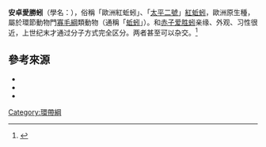 {{expand|time=2016-12-10T07:53:25+00:00}}
{{Speciesbox
| image = 
| genus = Eisenia (annelid)
| species = andrei
| authority = Bouché, 1972 <ref>{{cite web |url=https://fauna-eu.org/cdm_dataportal/taxon/5e41b703-09dc-44db-8987-55141002ea00 |title=''Eisenia andrei'' |publisher=Fauna Europaea |year=2007 |accessdate=2008-07-07 |archive-date=2022-05-22 |archive-url=https://web.archive.org/web/20220522014310/https://fauna-eu.org/cdm_dataportal/taxon/5e41b703-09dc-44db-8987-55141002ea00 }}</ref>
| synonyms = 
* ''Eisenia fetida andrei''
}}
'''安卓愛勝蚓'''（學名：{{snamei|Eisenia andrei}}），俗稱「歐洲紅蚯蚓」、「[[太平二號|太平二號]]」[[紅蚯蚓|紅蚯蚓]]，歐洲原生種，屬於環節動物門[[寡毛綱|寡毛綱]]類動物（通稱「[[蚯蚓|蚯蚓]]」）。和[[赤子爱胜蚓|赤子爱胜蚓]]亲缘、外观、习性很近，上世纪末才通过分子方式完全区分。两者甚至可以杂交。<ref>{{Cite journal|last1=Plytycz|first1=Barbara|last2=Bigaj|first2=Janusz|last3=Panz|first3=Tomasz|last4=Grzmil|first4=Paweł|date=2018-09-21|title=Asymmetrical hybridization and gene flow between ''Eisenia andrei'' and ''E. fetida'' lumbricid earthworms|journal=PLOS ONE|language=en|volume=13|issue=9|pages=e0204469|doi=10.1371/journal.pone.0204469|pmc=6150523|pmid=30240427|bibcode=2018PLoSO..1304469P|doi-access=free}}</ref>

== 參考來源 ==
*{{cite web|title=安卓愛勝蚓 ''Eisenia andrei'' (Bouché, 1972)|accessdate=2016-12-10|url=http://taibif.tw/zh/catalogue_of_life/page/9adf-14a0-94ed-85ef-cc3e-d2f8-99a6-8cf9|publisher=TaiBIF}}{{dead link|date=2017年12月 |bot=InternetArchiveBot |fix-attempted=yes }}
*{{cite web| title=歐洲紅蚯蚓：超會生但一放生就死光的外來種——太平二號與牠們的產地（二）| url=http://pansci.asia/archives/108760| author=台灣動物世界| date={{start date|2016|11|29}}| accessdate={{start date|2016|12|10}}| publisher=[[PanSci_泛科學|泛科學]]| archive-date=2020-09-26| archive-url=https://web.archive.org/web/20200926144123/https://pansci.asia/archives/108760| dead-url=no}}
*{{cite web| title=你說的太平二號紅蚯蚓到底是哪種？——太平二號與牠們的產地（一）| url=http://pansci.asia/archives/107996| author=台灣動物世界| date={{start date|2016|11|24}}| accessdate={{start date|2016|12|10}}| publisher=[[PanSci_泛科學|泛科學]]| archive-date=2017-03-09| archive-url=https://web.archive.org/web/20170309073631/http://pansci.asia/archives/107996| dead-url=no}}

[[Category:環帶綱|Category:環帶綱]]